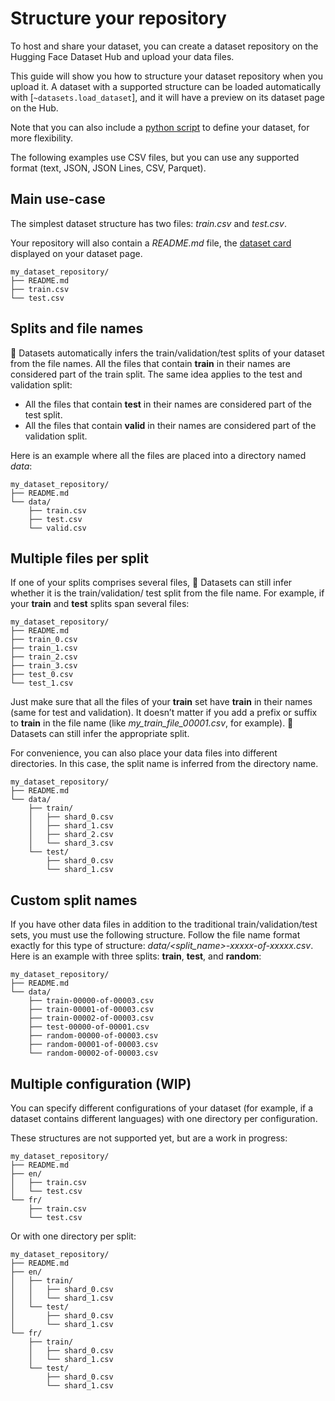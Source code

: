 # Structure your repository

To host and share your dataset, you can create a dataset repository on the Hugging Face Dataset Hub and upload your data files.

This guide will show you how to structure your dataset repository when you upload it.
A dataset with a supported structure can be loaded automatically with [`~datasets.load_dataset`], and it will have a preview on its dataset page on the Hub.

Note that you can also include a [python script](dataset_script) to define your dataset, for more flexibility.

<Tip>

The following examples use CSV files, but you can use any supported format (text, JSON, JSON Lines, CSV, Parquet).

</Tip>

## Main use-case

The simplest dataset structure has two files: *train.csv* and *test.csv*.

Your repository will also contain a *README.md* file, the [dataset card](dataset_card) displayed on your dataset page.

```
my_dataset_repository/
├── README.md
├── train.csv
└── test.csv
```

## Splits and file names

🤗 Datasets automatically infers the train/validation/test splits of your dataset from the file names.
All the files that contain **train** in their names are considered part of the train split. The same idea applies to the test and validation split: 
- All the files that contain **test** in their names are considered part of the test split.
- All the files that contain **valid** in their names are considered part of the validation split.

Here is an example where all the files are placed into a directory named *data*:

```
my_dataset_repository/
├── README.md
└── data/
    ├── train.csv
    ├── test.csv
    └── valid.csv
```

## Multiple files per split

If one of your splits comprises several files, 🤗 Datasets can still infer whether it is the train/validation/ test split from the file name.
For example, if your **train** and **test** splits span several files:

```
my_dataset_repository/
├── README.md
├── train_0.csv
├── train_1.csv
├── train_2.csv
├── train_3.csv
├── test_0.csv
└── test_1.csv
```

Just make sure that all the files of your **train** set have **train** in their names (same for test and validation).
It doesn’t matter if you add a prefix or suffix to **train** in the file name (like *my_train_file_00001.csv*, for example).
🤗 Datasets can still infer the appropriate split.

For convenience, you can also place your data files into different directories. In this case, the split name is inferred from the directory name.

```
my_dataset_repository/
├── README.md
└── data/
    ├── train/
    │   ├── shard_0.csv
    │   ├── shard_1.csv
    │   ├── shard_2.csv
    │   └── shard_3.csv
    └── test/
        ├── shard_0.csv
        └── shard_1.csv
```

## Custom split names

If you have other data files in addition to the traditional train/validation/test sets, you must use the following structure.
Follow the file name format exactly for this type of structure: *data/<split_name>-xxxxx-of-xxxxx.csv*.
Here is an example with three splits: **train**, **test**, and **random**:

```
my_dataset_repository/
├── README.md
└── data/
    ├── train-00000-of-00003.csv
    ├── train-00001-of-00003.csv
    ├── train-00002-of-00003.csv
    ├── test-00000-of-00001.csv
    ├── random-00000-of-00003.csv
    ├── random-00001-of-00003.csv
    └── random-00002-of-00003.csv
```

## Multiple configuration (WIP)

You can specify different configurations of your dataset (for example, if a dataset contains different languages) with one directory per configuration.

These structures are not supported yet, but are a work in progress:


```
my_dataset_repository/
├── README.md
├── en/
│   ├── train.csv
│   └── test.csv
└── fr/
    ├── train.csv
    └── test.csv
```

Or with one directory per split:

```
my_dataset_repository/
├── README.md
├── en/
│   ├── train/
│   │   ├── shard_0.csv
│   │   └── shard_1.csv
│   └── test/
│       ├── shard_0.csv
│       └── shard_1.csv
└── fr/
    ├── train/
    │   ├── shard_0.csv
    │   └── shard_1.csv
    └── test/
        ├── shard_0.csv
        └── shard_1.csv
```
